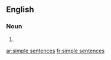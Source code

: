 ==English==

===Noun===
{{head|en|plural}}

# {{plural of|simple sentence|lang=en|nocat=1}}

[[ar:simple sentences]]
[[fr:simple sentences]]